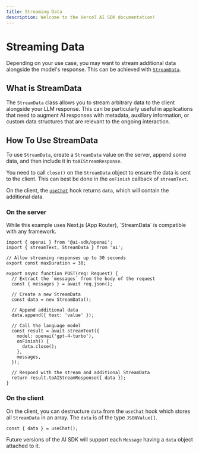 ```yaml
---
title: Streaming Data
description: Welcome to the Vercel AI SDK documentation!
---
```


# Streaming Data

Depending on your use case, you may want to stream additional data alongside the model's response.
This can be achieved with [`StreamData`](/docs/reference/stream-helpers/stream-data).

## What is StreamData

The `StreamData` class allows you to stream arbitrary data to the client alongside your LLM response.
This can be particularly useful in applications that need to augment AI responses with metadata, auxiliary information,
or custom data structures that are relevant to the ongoing interaction.

## How To Use StreamData

To use `StreamData`, create a `StreamData` value on the server,
append some data, and then include it in `toAIStreamResponse`.

You need to call `close()` on the `StreamData` object to ensure the data is sent to the client.
This can best be done in the `onFinish` callback of `streamText`.

On the client, the [`useChat`](/docs/reference/ai-sdk-ui/use-chat) hook returns `data`, which will contain the additional data.

### On the server

<Note>
  While this example uses Next.js (App Router), `StreamData` is compatible with
  any framework.
</Note>

```tsx
import { openai } from '@ai-sdk/openai';
import { streamText, StreamData } from 'ai';

// Allow streaming responses up to 30 seconds
export const maxDuration = 30;

export async function POST(req: Request) {
  // Extract the `messages` from the body of the request
  const { messages } = await req.json();

  // Create a new StreamData
  const data = new StreamData();

  // Append additional data
  data.append({ test: 'value' });

  // Call the language model
  const result = await streamText({
    model: openai('gpt-4-turbo'),
    onFinish() {
      data.close();
    },
    messages,
  });

  // Respond with the stream and additional StreamData
  return result.toAIStreamResponse({ data });
}
```

### On the client

On the client, you can destructure `data` from the `useChat` hook which stores all `StreamData` in an array. The `data` is of the type `JSONValue[]`.

```tsx
const { data } = useChat();
```

Future versions of the AI SDK will support each `Message` having a `data` object attached to it.
